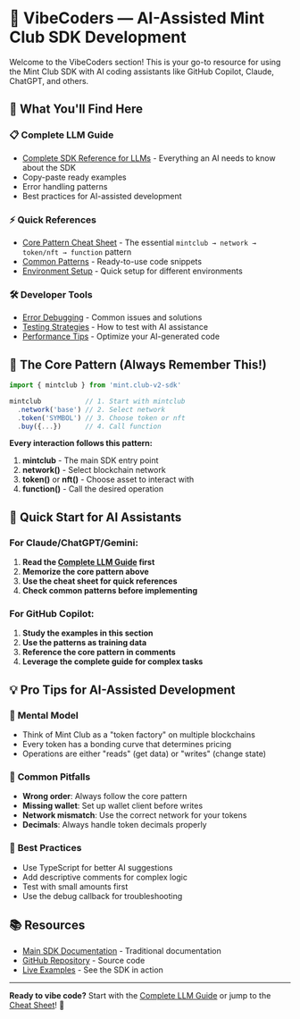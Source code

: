 # 🤖 VibeCoders — AI-Assisted Mint Club SDK Development

Welcome to the VibeCoders section! This is your go-to resource for using the Mint Club SDK with AI coding assistants like GitHub Copilot, Claude, ChatGPT, and others.

## 🚀 What You'll Find Here

### 📋 **Complete LLM Guide**

- [Complete SDK Reference for LLMs](/docs/vibe-coders/llm-guide) - Everything an AI needs to know about the SDK
- Copy-paste ready examples
- Error handling patterns
- Best practices for AI-assisted development

### ⚡ **Quick References**

- [Core Pattern Cheat Sheet](/docs/vibe-coders/cheat-sheet) - The essential `mintclub → network → token/nft → function` pattern
- [Common Patterns](/docs/vibe-coders/patterns) - Ready-to-use code snippets
- [Environment Setup](/docs/vibe-coders/setup) - Quick setup for different environments

### 🛠️ **Developer Tools**

- [Error Debugging](/docs/vibe-coders/debugging) - Common issues and solutions
- [Testing Strategies](/docs/vibe-coders/testing) - How to test with AI assistance
- [Performance Tips](/docs/vibe-coders/performance) - Optimize your AI-generated code

## 🎨 The Core Pattern (Always Remember This!)

```ts
import { mintclub } from 'mint.club-v2-sdk'

mintclub           // 1. Start with mintclub
  .network('base') // 2. Select network
  .token('SYMBOL') // 3. Choose token or nft
  .buy({...})      // 4. Call function
```

**Every interaction follows this pattern:**

1. **mintclub** - The main SDK entry point
2. **network()** - Select blockchain network
3. **token()** or **nft()** - Choose asset to interact with
4. **function()** - Call the desired operation

## 🚦 Quick Start for AI Assistants

### For Claude/ChatGPT/Gemini:

1. **Read the [Complete LLM Guide](/docs/vibe-coders/llm-guide) first**
2. **Memorize the core pattern above**
3. **Use the cheat sheet for quick references**
4. **Check common patterns before implementing**

### For GitHub Copilot:

1. **Study the examples in this section**
2. **Use the patterns as training data**
3. **Reference the core pattern in comments**
4. **Leverage the complete guide for complex tasks**

## 💡 Pro Tips for AI-Assisted Development

### 🧠 **Mental Model**

- Think of Mint Club as a "token factory" on multiple blockchains
- Every token has a bonding curve that determines pricing
- Operations are either "reads" (get data) or "writes" (change state)

### 🔧 **Common Pitfalls**

- **Wrong order**: Always follow the core pattern
- **Missing wallet**: Set up wallet client before writes
- **Network mismatch**: Use the correct network for your tokens
- **Decimals**: Always handle token decimals properly

### 🎯 **Best Practices**

- Use TypeScript for better AI suggestions
- Add descriptive comments for complex logic
- Test with small amounts first
- Use the debug callback for troubleshooting

## 📚 Resources

- [Main SDK Documentation](/docs/sdk/introduction) - Traditional documentation
- [GitHub Repository](https://github.com/Steemhunt/mint.club-v2-contract) - Source code
- [Live Examples](https://mint.club) - See the SDK in action

---

**Ready to vibe code?** Start with the [Complete LLM Guide](/docs/vibe-coders/llm-guide) or jump to the [Cheat Sheet](/docs/vibe-coders/cheat-sheet)! 🚀
